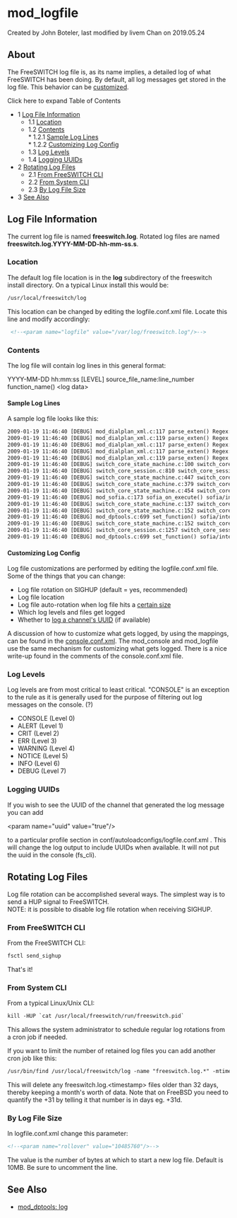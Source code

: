 
# mod_logfile 

 Created by  John Boteler, last modified by  livem Chan on 2019.05.24

## About

The FreeSWITCH log file is, as its name implies, a detailed log of what FreeSWITCH has been doing. By default, all log messages get stored in the log file. This behavior can be [customized](https://wiki.freeswitch.org/wiki/Mod%5Flogfile#Customizing%5FLog%5FConfig "Mod logfile").

Click here to expand Table of Contents

* 1 [Log File Information](#log-file-information)  
   * 1.1 [Location](#log-file-information)  
   * 1.2 [Contents](#contents)  
         * 1.2.1 [Sample Log Lines](#sample-log-lines)  
         * 1.2.2 [Customizing Log Config](#customizing-log-config)  
   * 1.3 [Log Levels](#log-levels)  
   * 1.4 [Logging UUIDs](#logging-uuids)
* 2 [Rotating Log Files](#rotating-log-files)  
   * 2.1 [From FreeSWITCH CLI](#from-freeswitch-cli)  
   * 2.2 [From System CLI](#from-system-cli)  
   * 2.3 [By Log File Size](#by-log-file-size)
* 3 [See Also](#log-levels)

## Log File Information

The current log file is named **freeswitch.log**. Rotated log files are named **freeswitch.log.YYYY-MM-DD-hh-mm-ss.s**.

### Location

The default log file location is in the **log** subdirectory of the freeswitch install directory. On a typical Linux install this would be:

```xml
/usr/local/freeswitch/log
```

This location can be changed by editing the logfile.conf.xml file. Locate this line and modify accordingly:

```xml
 <!--<param name="logfile" value="/var/log/freeswitch.log"/>--> 
```

### Contents

The log file will contain log lines in this general format:

YYYY-MM-DD hh:mm:ss [LEVEL] source_file_name:line_number function_name() &lt;log data>

#### Sample Log Lines

A sample log file looks like this:

```xml
2009-01-19 11:46:40 [DEBUG] mod_dialplan_xml.c:117 parse_exten() Regex: [tone_stream] destination_number(9664) =~ /^9198$/
2009-01-19 11:46:40 [DEBUG] mod_dialplan_xml.c:119 parse_exten() Regex mismatch
2009-01-19 11:46:40 [DEBUG] mod_dialplan_xml.c:117 parse_exten() Regex: [hold_music] destination_number(9664) =~ /^9664$/
2009-01-19 11:46:40 [DEBUG] mod_dialplan_xml.c:117 parse_exten() Regex: [hold_music] ${sip_has_crypto}() =~ /^(AES_CM_128_HMAC_SHA1_32|AES_CM_128_HMAC_SHA1_80)$/
2009-01-19 11:46:40 [DEBUG] mod_dialplan_xml.c:119 parse_exten() Regex mismatch
2009-01-19 11:46:40 [DEBUG] switch_core_state_machine.c:100 switch_core_standard_on_routing() (sofia/internal/sip:1000@10.15.0.90:15324;rinstance=d891f9e6bafafb70) State Change CS_ROUTING -> CS_EXECUTE
2009-01-19 11:46:40 [DEBUG] switch_core_session.c:810 switch_core_session_signal_state_change() Send signal sofia/internal/sip:1000@10.15.0.90:15324;rinstance=d891f9e6bafafb70 [BREAK]
2009-01-19 11:46:40 [DEBUG] switch_core_state_machine.c:447 switch_core_session_run() (sofia/internal/sip:1000@10.15.0.90:15324;rinstance=d891f9e6bafafb70) State ROUTING going to sleep
2009-01-19 11:46:40 [DEBUG] switch_core_state_machine.c:379 switch_core_session_run() (sofia/internal/sip:1000@10.15.0.90:15324;rinstance=d891f9e6bafafb70) Running State Change CS_EXECUTE
2009-01-19 11:46:40 [DEBUG] switch_core_state_machine.c:454 switch_core_session_run() (sofia/internal/sip:1000@10.15.0.90:15324;rinstance=d891f9e6bafafb70) State EXECUTE
2009-01-19 11:46:40 [DEBUG] mod_sofia.c:173 sofia_on_execute() sofia/internal/sip:1000@10.15.0.90:15324;rinstance=d891f9e6bafafb70 SOFIA EXECUTE
2009-01-19 11:46:40 [DEBUG] switch_core_state_machine.c:137 switch_core_standard_on_execute() sofia/internal/sip:1000@10.15.0.90:15324;rinstance=d891f9e6bafafb70 Standard EXECUTE
2009-01-19 11:46:40 [DEBUG] switch_core_state_machine.c:152 switch_core_standard_on_execute() sofia/internal/sip:1000@10.15.0.90:15324;rinstance=d891f9e6bafafb70 Execute set(open=true)
2009-01-19 11:46:40 [DEBUG] mod_dptools.c:699 set_function() sofia/internal/sip:1000@10.15.0.90:15324;rinstance=d891f9e6bafafb70 SET [open]=[true]
2009-01-19 11:46:40 [DEBUG] switch_core_state_machine.c:152 switch_core_standard_on_execute() sofia/internal/sip:1000@10.15.0.90:15324;rinstance=d891f9e6bafafb70 Execute set(use_profile=${cond(${acl(${network_addr} rfc1918)} == true ? nat : default)})
2009-01-19 11:46:40 [DEBUG] switch_core_session.c:1257 switch_core_session_execute_application() sofia/internal/sip:1000@10.15.0.90:15324;rinstance=d891f9e6bafafb70 Expanded String set(use_profile=nat)
2009-01-19 11:46:40 [DEBUG] mod_dptools.c:699 set_function() sofia/internal/sip:1000@10.15.0.90:15324;rinstance=d891f9e6bafafb70 SET [use_profile]=[nat]
```

#### Customizing Log Config

Log file customizations are performed by editing the logfile.conf.xml file. Some of the things that you can change:

* Log file rotation on SIGHUP (default = yes, recommended)
* Log file location
* Log file auto-rotation when log file hits a [certain size](https://wiki.freeswitch.org/wiki/Mod%5Flogfile#By%5FLog%5FFile%5FSize "Mod logfile")
* Which log levels and files get logged
* Whether to [log a channel's UUID](https://wiki.freeswitch.org/wiki/Mod%5Flogfile#Logging%5FUUIDs "Mod logfile") (if available)

A discussion of how to customize what gets logged, by using the mappings, can be found in the [console.conf.xml](https://freeswitch.org/stash/projects/FS/repos/freeswitch/browse/conf/vanilla/autoload%5Fconfigs/console.conf.xml). The mod\_console and mod\_logfile use the same mechanism for customizing what gets logged. There is a nice write-up found in the comments of the console.conf.xml file.

### Log Levels

Log levels are from most critical to least critical. "CONSOLE" is an exception to the rule as it is generally used for the purpose of filtering out log messages on the console. (?)

* CONSOLE (Level 0)
* ALERT (Level 1)
* CRIT (Level 2)
* ERR (Level 3)
* WARNING (Level 4)
* NOTICE (Level 5)
* INFO (Level 6)
* DEBUG (Level 7)

### Logging UUIDs

If you wish to see the UUID of the channel that generated the log message you can add

&lt;param name="uuid" value="true"/>

to a particular profile section in conf/autoloadconfigs/logfile.conf.xml . This will change the log output to include UUIDs when available. It will not put the uuid in the console (fs\_cli).

## Rotating Log Files

Log file rotation can be accomplished several ways. The simplest way is to send a HUP signal to FreeSWITCH.  
NOTE: it is possible to disable log file rotation when receiving SIGHUP.

### From FreeSWITCH CLI

From the FreeSWITCH CLI:

```xml
fsctl send_sighup
```

That's it!

### From System CLI

From a typical Linux/Unix CLI:

```xml
kill -HUP `cat /usr/local/freeswitch/run/freeswitch.pid`
```

This allows the system administrator to schedule regular log rotations from a cron job if needed.

If you want to limit the number of retained log files you can add another cron job like this:

```xml
/usr/bin/find /usr/local/freeswitch/log -name "freeswitch.log.*" -mtime +31 -delete
```

This will delete any freeswitch.log.&lt;timestamp> files older than 32 days, thereby keeping a month's worth of data. Note that on FreeBSD you need to quantify the +31 by telling it that number is in days eg. +31d.

### By Log File Size

In logfile.conf.xml change this parameter:

```xml
<!--<param name="rollover" value="10485760"/>-->
```

The value is the number of bytes at which to start a new log file. Default is 10MB. Be sure to uncomment the line.

## See Also

* [mod\_dptools: log](./mod-dptools/6586596.mdx#about)


